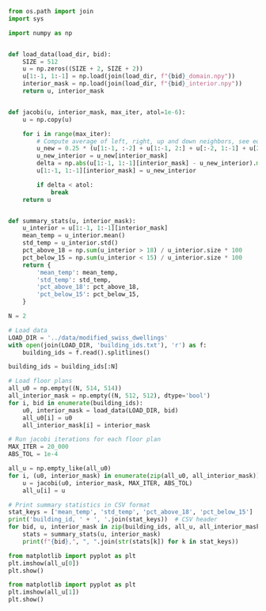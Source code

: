 ```python
from os.path import join
import sys

import numpy as np


def load_data(load_dir, bid):
    SIZE = 512
    u = np.zeros((SIZE + 2, SIZE + 2))
    u[1:-1, 1:-1] = np.load(join(load_dir, f"{bid}_domain.npy"))
    interior_mask = np.load(join(load_dir, f"{bid}_interior.npy"))
    return u, interior_mask


def jacobi(u, interior_mask, max_iter, atol=1e-6):
    u = np.copy(u)

    for i in range(max_iter):
        # Compute average of left, right, up and down neighbors, see eq. (1)
        u_new = 0.25 * (u[1:-1, :-2] + u[1:-1, 2:] + u[:-2, 1:-1] + u[2:, 1:-1])
        u_new_interior = u_new[interior_mask]
        delta = np.abs(u[1:-1, 1:-1][interior_mask] - u_new_interior).max()
        u[1:-1, 1:-1][interior_mask] = u_new_interior

        if delta < atol:
            break
    return u


def summary_stats(u, interior_mask):
    u_interior = u[1:-1, 1:-1][interior_mask]
    mean_temp = u_interior.mean()
    std_temp = u_interior.std()
    pct_above_18 = np.sum(u_interior > 18) / u_interior.size * 100
    pct_below_15 = np.sum(u_interior < 15) / u_interior.size * 100
    return {
        'mean_temp': mean_temp,
        'std_temp': std_temp,
        'pct_above_18': pct_above_18,
        'pct_below_15': pct_below_15,
    }
```

```python
N = 2
```

```python
# Load data
LOAD_DIR = '../data/modified_swiss_dwellings'
with open(join(LOAD_DIR, 'building_ids.txt'), 'r') as f:
	building_ids = f.read().splitlines()

building_ids = building_ids[:N]

# Load floor plans
all_u0 = np.empty((N, 514, 514))
all_interior_mask = np.empty((N, 512, 512), dtype='bool')
for i, bid in enumerate(building_ids):
	u0, interior_mask = load_data(LOAD_DIR, bid)
	all_u0[i] = u0
	all_interior_mask[i] = interior_mask

# Run jacobi iterations for each floor plan
MAX_ITER = 20_000
ABS_TOL = 1e-4

all_u = np.empty_like(all_u0)
for i, (u0, interior_mask) in enumerate(zip(all_u0, all_interior_mask)):
	u = jacobi(u0, interior_mask, MAX_ITER, ABS_TOL)
	all_u[i] = u

# Print summary statistics in CSV format
stat_keys = ['mean_temp', 'std_temp', 'pct_above_18', 'pct_below_15']
print('building_id, ' + ', '.join(stat_keys))  # CSV header
for bid, u, interior_mask in zip(building_ids, all_u, all_interior_mask):
	stats = summary_stats(u, interior_mask)
	print(f"{bid},", ", ".join(str(stats[k]) for k in stat_keys))
```

```python
from matplotlib import pyplot as plt
plt.imshow(all_u[0])
plt.show()
```

```python
from matplotlib import pyplot as plt
plt.imshow(all_u[1])
plt.show()
```


